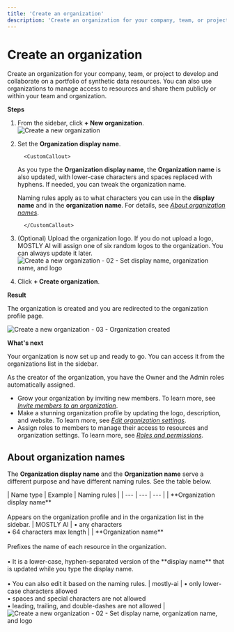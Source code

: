 ```yaml
---
title: 'Create an organization'
description: 'Create an organization for your company, team, or project to develop and collaborate on a portfolio of synthetic data resources. You can also use organizations to manage access to resources and share them publicly or within your team and organization.'
---
```



# Create an organization

Create an organization for your company, team, or project to develop and collaborate on a portfolio of synthetic data resources. You can also use organizations to manage access to resources and share them publicly or within your team and organization.

**Steps**

1.  From the sidebar, click **+ New organization**.
    <Image src="/docimages/organizations/create-01-sidebar-new-organization.webp" alt="Create a new organization" width={250} height={300} />
2.  Set the **Organization display name**.

          <CustomCallout>

    As you type the **Organization display name**, the **Organization name** is also updated, with lower-case characters and spaces replaced with hyphens. If needed, you can tweak the organization name.

    Naming rules apply as to what characters you can use in the **display name** and in the **organization name**. For details, see [_About organization names_](#about-organization-names).

          </CustomCallout>

3.  (Optional) Upload the organization logo.
    If you do not upload a logo, MOSTLY AI will assign one of six random logos to the organization. You can always update it later.
    <Image src="/docimages/organizations/create-02-set-names-logo.webp" alt="Create a new organization - 02 - Set display name, organization name, and logo" width={400} height={300} />
4.  Click **+ Create organization**.

**Result**

The organization is created and you are redirected to the organization profile page.

<Image src="/docimages/organizations/create-03-result.webp" alt="Create a new organization - 03 - Organization created" width={700} height={300} />

**What's next**

Your organization is now set up and ready to go. You can access it from the organizations list in the sidebar.

As the creator of the organization, you have the Owner and the Admin roles automatically assigned.

- Grow your organization by inviting new members. To learn more, see [_Invite members to an organization_](/organizations/manage-members#invite-members-to-an-organization).
- Make a stunning organization profile by updating the logo, description, and website. To learn more, see [_Edit organization settings_](/organizations/edit-settings).
- Assign roles to members to manage their access to resources and organization settings. To learn more, see [_Roles and permissions_](/organizations/roles-and-permissions).

## About organization names

The **Organization display name** and the **Organization name** serve a different purpose and have different naming rules. See the table below.

<div className="left_align_right_aligned_md_table_column"></div>
| Name type | Example | Naming rules | | --- | --- | --- | | **Organization display name**
<br />
<br />
Appears on the organization profile and in the organization list in the sidebar. | MOSTLY&nbsp;AI | • any characters
<br />• 64 characters max length | | **Organization name**
<br />
<br />
Prefixes the name of each resource in the organization.
<br />
<br />• It is a lower-case, hyphen-separated version of the **display name** that is updated while you type the display name.
<br />
<br />• You can also edit it based on the naming rules. | <span style={{ display: 'inline-block', fontFamily: 'monospace', backgroundColor: '#E9E9E9', whiteSpace: 'nowrap', padding: '2px 4px', borderRadius: '6px' }}>mostly-ai</span> | • only lower-case characters allowed
<br />• spaces and special characters are not allowed
<br />• leading, trailing, and double-dashes are not allowed |

<Image src="/docimages/organizations/organizations-names-explained.webp" alt="Create a new organization - 02 - Set display name, organization name, and logo" width={900} height={300} />
